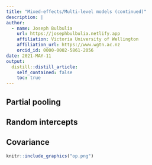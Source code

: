 ```yaml
---
title: "Mixed-effects/Multi-level models (continued)"
description: |
author:
  - name: Joseph Bulbulia
    url: https://josephbulbulia.netlify.app
    affiliation: Victoria University of Wellington
    affiliation_url: https://www.wgtn.ac.nz
    orcid_id: 0000-0002-5861-2056
date: 2021-MAY-11
output:
  distill::distill_article:
    self_contained: false
    toc: true
---
```




## Partial pooling


## Random intercepts


## Covariance

```r
knitr::include_graphics("op.png")
```




